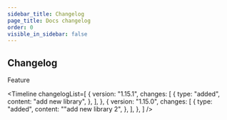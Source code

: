 ```yaml
---
sidebar_title: Changelog
page_title: Docs changelog
order: 0
visible_in_sidebar: false
---
```


## Changelog



<Callout type="highlight">Feature</Callout>


<Timeline
    changelogList=[
        {
            version: "1.15.1",
            changes: [
                {
                    type: "added",
                    content: "add new library",
                },
            ],
        },
        {
            version: "1.15.0",
            changes: [
                {
                    type: "added",
                    content: ""add new library 2",
                },
            ],
        },
    ]
/>